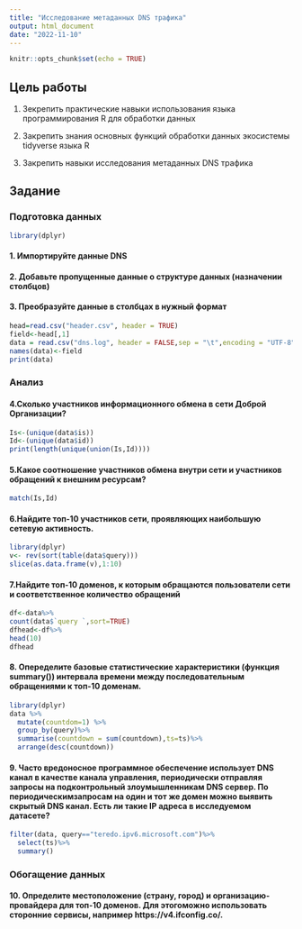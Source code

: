 ```yaml
---
title: "Исследование метаданных DNS трафика"
output: html_document
date: "2022-11-10"
---
```


```r
knitr::opts_chunk$set(echo = TRUE)
```

## Цель работы
1. Зекрепить практические навыки использования языка программирования R для обработки данных

2. Закрепить знания основных функций обработки данных экосистемы tidyverse языка R

3. Закрепить навыки исследования метаданных DNS трафика

## Задание
### Подготовка данных
```r
library(dplyr)
```

#### 1. Импортируйте данные DNS
#### 2. Добавьте пропущенные данные о структуре данных (назначении столбцов)
#### 3. Преобразуйте данные в столбцах в нужный формат
```r
head=read.csv("header.csv", header = TRUE)
field<-head[,1]
data = read.csv("dns.log", header = FALSE,sep = "\t",encoding = "UTF-8")
names(data)<-field
print(data)
```
### Анализ 
#### 4.Сколько участников информационного обмена в сети Доброй Организации?
```r
Is<-(unique(data$is))
Id<-(unique(data$id))
print(length(unique(union(Is,Id))))
```

#### 5.Какое соотношение участников обмена внутри сети и участников обращений к внешним ресурсам?
```r
match(Is,Id)
```

#### 6.Найдите топ-10 участников сети, проявляющих наибольшую сетевую активность.

```r
library(dplyr)
v<- rev(sort(table(data$query)))
slice(as.data.frame(v),1:10)
```


#### 7.Найдите топ-10 доменов, к которым обращаются пользователи сети и соответственное количество обращений
```r
df<-data%>%
count(data$`query `,sort=TRUE)
dfhead<-df%>%
head(10)
dfhead
```

#### 8. Опеределите базовые статистические характеристики (функция summary()) интервала времени между последовательным обращениями к топ-10 доменам.
```r
library(dplyr)
data %>%
  mutate(countdom=1) %>%
  group_by(query)%>%
  summarise(countdown = sum(countdown),ts=ts)%>%
  arrange(desc(countdown))
```

#### 9. Часто вредоносное программное обеспечение использует DNS канал в качестве канала управления, периодически отправляя запросы на подконтрольный злоумышленникам DNS сервер. По периодическимзапросам на один и тот же домен можно выявить скрытый DNS канал. Есть ли такие IP адреса в исследуемом датасете?
```r
filter(data, query=="teredo.ipv6.microsoft.com")%>%
  select(ts)%>%
  summary()
```

### Обогащение данных

#### 10. Определите местоположение (страну, город) и организацию-провайдера для топ-10 доменов. Для этогоможно использовать сторонние сервисы, например https://v4.ifconfig.co/.
```r
```